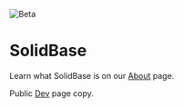 ---
---

![Beta](../../assets/beta.png)

# SolidBase

Learn what SolidBase is on our [About](/about) page.

Public [Dev](/dev) page copy.
